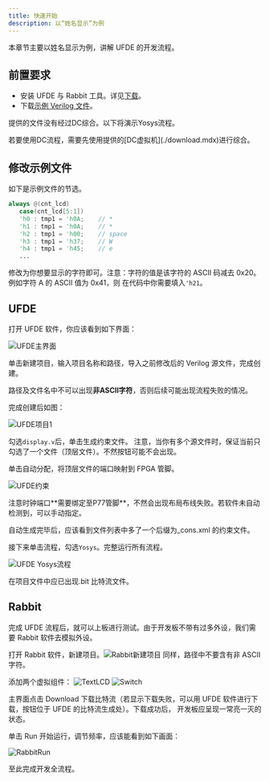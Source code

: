 ```yaml
---
title: 快速开始
description: 以“姓名显示”为例
---
```


本章节主要以姓名显示为例，讲解 UFDE 的开发流程。

## 前置要求

- 安装 UFDE 与 Rabbit 工具。详见[下载](./download.mdx)。
- 下载[示例 Verilog 文件](/public/files/display.v)。

<Callout>
  <p>提供的文件没有经过DC综合。以下将演示Yosys流程。 </p>
  <p>若要使用DC流程，需要先使用提供的[DC虚拟机](./download.mdx)进行综合。</p>
</Callout>

## 修改示例文件

如下是示例文件的节选。

```verilog
always @(cnt_lcd)
   case(cnt_lcd[5:1])
   'h0 : tmp1 = 'h0A;    // *
   'h1 : tmp1 = 'h0A;    // *
   'h2 : tmp1 = 'h00;    // space
   'h3 : tmp1 = 'h37;    // W
   'h4 : tmp1 = 'h45;    // e
   ...
```

修改为你想要显示的字符即可。注意：字符的值是该字符的 ASCII 码减去 0x20。例如字符 A 的 ASCII 值为 0x41，则
在代码中你需要填入`'h21`。

## UFDE

打开 UFDE 软件，你应该看到如下界面：

![UFDE主界面](/images/UFDEMain.jpg)

单击新建项目，输入项目名称和路径，导入之前修改后的 Verilog 源文件，完成创建。

<Callout type="warn">路径及文件名中不可以出现**非ASCII字符**，否则后续可能出现流程失败的情况。</Callout>

完成创建后如图：

![UFDE项目1](/images/UFDEProject1.png)

勾选`display.v`后，单击生成约束文件。
注意，当你有多个源文件时，保证当前只勾选了一个文件（顶层文件）。不然按钮可能不会出现。

单击自动分配，将顶层文件的端口映射到 FPGA 管脚。

![UFDE约束](/images/UFDEConstraint.png)

<Callout type="warn">
  注意时钟端口**需要绑定至P77管脚**，不然会出现布局布线失败。若软件未自动检测到，可以手动指定。
</Callout>

自动生成完毕后，应该看到文件列表中多了一个后缀为\_cons.xml 的约束文件。

接下来单击流程，勾选`Yosys`。完整运行所有流程。

![UFDE Yosys流程](/images/UFDEYosys.png)

在项目文件中应已出现.bit 比特流文件。

## Rabbit

完成 UFDE 流程后，就可以上板进行测试。由于开发板不带有过多外设，我们需要 Rabbit 软件去模拟外设。

打开 Rabbit 软件，新建项目。![Rabbit新建项目](/images/RabbitNew.png)
同样，路径中不要含有非 ASCII 字符。

添加两个虚拟组件：
![TextLCD](/images/RabbitTextLCD.png)
![Switch](/images/RabbitSwitch.png)

主界面点击 Download 下载比特流（若显示下载失败，可以用 UFDE 软件进行下载，按钮位于 UFDE 的比特流生成处）。下载成功后，
开发板应呈现一常亮一灭的状态。

单击 Run 开始运行，调节频率，应该能看到如下画面：

![RabbitRun](/images/RabbitRun.png)

至此完成开发全流程。
